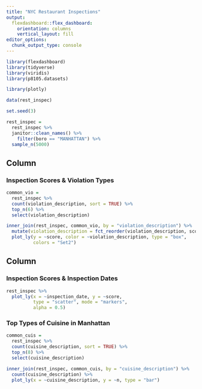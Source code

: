 ```yaml
---
title: "NYC Restaurant Inspections"
output: 
  flexdashboard::flex_dashboard:
    orientation: columns
    vertical_layout: fill
editor_options: 
  chunk_output_type: console
---
```


```r
library(flexdashboard)
library(tidyverse)
library(viridis)
library(p8105.datasets)

library(plotly)
```

```r
data(rest_inspec)

set.seed(3)

rest_inspec = 
  rest_inspec %>%
  janitor::clean_names() %>% 
    filter(boro == "MANHATTAN") %>%
  sample_n(5000)

```

Column {data-width=650}
-----------------------------------------------------------------------

### Inspection Scores & Violation Types

```r
common_vio =
  rest_inspec %>% 
  count(violation_description, sort = TRUE) %>% 
  top_n(6) %>% 
  select(violation_description)

inner_join(rest_inspec, common_vio, by = "violation_description") %>% 
  mutate(violation_description = fct_reorder(violation_description, score)) %>%
  plot_ly(y = ~score, color = ~violation_description, type = "box",
          colors = "Set2")
```

Column {data-width=350}
-----------------------------------------------------------------------

### Inspection Scores & Inspection Dates 

```r
rest_inspec %>%
  plot_ly(x = ~inspection_date, y = ~score, 
          type = "scatter", mode = "markers",
          alpha = 0.5)
```



### Top Types of Cuisine in Manhattan

```r

common_cuis =
  rest_inspec %>% 
  count(cuisine_description, sort = TRUE) %>% 
  top_n(8) %>% 
  select(cuisine_description)

inner_join(rest_inspec, common_cuis, by = "cuisine_description") %>% 
  count(cuisine_description) %>%
  plot_ly(x = ~cuisine_description, y = ~n, type = "bar")
```
